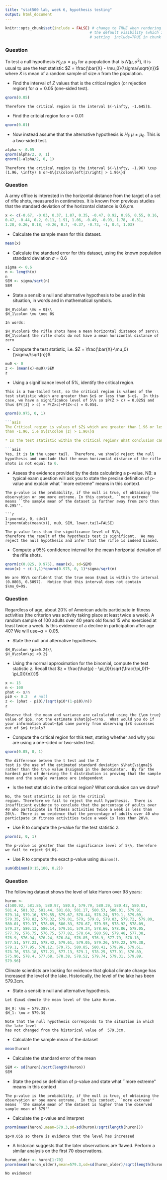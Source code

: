 ---
title: "stat500 lab, week 6, hypothesis testing"
output: html_document
---

```{r setup, include=FALSE}
knitr::opts_chunk$set(include = FALSE) # change to TRUE when rendering solutions; this changes
                                      # the default visibility (which is overridden by explicitly
                                      # setting  include=TRUE in chunk options)
```


### Question

To test a null hypothesis $H_0\colon \mu=\mu_0$ for a population that
is $N(\mu, \sigma^2)$, it is usual to use the test statistic $Z =
\frac{\bar{X} - \mu_0}{\sigma/\sqrt{n}}$ where $\bar{X}$ is mean of a
random sample of size $n$ from the population.

* Find the interval of $Z$ values that is the critical region (or
rejection region) for $\alpha=0.05$ (one-sided test).

```{r}
qnorm(0.05)
```

```{asis}
Therefore the critical region is the interval $(-\infty, -1.645)$.
```

* Find the critcial region for $\alpha=0.01$

```{r}
qnorm(0.01)
```

* Now instead assume that the alternative hypothesis is $H_1\colon \mu
  \neq \mu_0$.  This is a two-sided test.

```{r}
alpha <- 0.05
qnorm(alpha/2, 0, 1)
qnorm(1-alpha/2, 0, 1)
```

```{asis}
Therefore the critical region is the interval $(-\infty, -1.96) \cup
(1.96, \infty) $ or~$\{z\colon\left|z\right| > 1.96\}$
```

### Question

A army office is interested in the horizontal distance from the target
of a set of rifle shots, measured in centimetres.  It is known from
previous studies that the standard deviation of the horizontal
distance is 0.6\,cm.

```{r,include=TRUE}
x <- c(-0.67, -0.03, 0.37, 1.87, 0.35, -0.47, 0.92, 0.95, 0.55, 0.16,
0.47, -0.44, 0.2, 0.11, 1.91, 1.06, -0.49, -0.93, 1.78, -0.31,
1.28, 0.26, 0.18, -0.26, 0.7, -0.37, -0.73, -1, 0.4, 1.03)
```

* Calculate the sample mean for this dataset.

```{r}
mean(x)
```

* Calculate the standard error for this dataset, using the known population standard deviation $\sigma=0.6$

```{r}
sigma <- 0.6
n <- length(x)
n
SEM <- sigma/sqrt(n)
SEM
```

* State a sensible null and alternative hypothesis to be used in this situation, in words and in mathematical symbols.

```{asis}
$H_0\colon \mu = 0$\\
$H_1\colon \mu \neq 0$

In words:

$H_0\colon$ the rifle shots have a mean horizontal distance of zero\\
$H_1\colon$ the rifle shots do not have a mean horizontal distance of zero
```

* Compute the test statistic, i.e. $Z = \frac{\bar{X}-\mu_0}{\sigma/\sqrt{n}}$

```{r}
mu0 <- 0
z <- (mean(x)-mu0)/SEM
z
```

* Using a significance level of 5\%, identify the critical region.

```{asis}

This is a two-tailed test, so the critical region is values of the
test statistic which are greater than $c$ or less than $-c$.  In this
case, we have a significance level of 5\% so $P(Z > c) = 0.025$ and
thus $P(|Z| > c) = P(Z>c)+P(Z<-c) = 0.05$.
```

```{r}
qnorm(0.975, 0, 1)

```{asis}

The Critical region is values of $Z$ which are greater than 1.96 or less
than -1.96, i.e $\{z\colon |z| > 1.96\}$

* Is the test statistic within the critical region? What conclusion can we draw?

```{asis}

Yes, it is in the upper tail.  Therefore, we should reject the null
hypothesis and conclude that the mean horizontal distance of the rifle
shots is not equal to 0.
```

* Assess the evidence provided by the data calculating a p-value.  NB:
  a typical exam question will ask you to state the precise definition
  of p-value and explain what ``more extreme'' means in this context.

```{asis}

The p-value is the probability, if the null is true, of obtaining the
observation or one more extreme. In this context, ``more extreme''
means ``the sample mean of the dataset is further away from zero than
0.295''.

```{r}
1-pnorm(z, 0, sd=1)
2*pnorm(abs(mean(x)), mu0, SEM, lower.tail=FALSE)
```

```{asis} 

The p-value less than the significance level of 5\%,
therefore the result of the hypothesis test is significant.  We may
reject the null hypothesis and infer that the rifle is indeed biased.
```

* Compute a 95\% confidence interval for the mean horizontal deviation of the rifle shots.

```{r}
qnorm(c(0.025, 0.975), mean(x), sd=SEM)
mean(x) + c(-1,1)*qnorm(0.975, 0, 1)*sigma/sqrt(n)
```

```{asis}

We are 95\% confident that the true mean $\mu$ is within the interval
(0.0803, 0.5097).  Notice that this interval does not contain
$\mu_0=0$.
```

### Question

Regardless of age, about 20\% of American adults participate in
fitness activities (the criterion was activity taking place at least
twice a week).  A random sample of 100 adults over 40 years old found
15 who exercised at least twice a week.  Is this evidence of a decline
in participation after age 40?  We will use~$\alpha = 0.05$.

* State the null and alternative hypotheses.

```{asis}
$H_0\colon \pi=0.2$\\
$H_0\colon\pi <0.2$
```

* Using the normal approximation for the binomial, compute the test
  statistic $z$. Recall that $z = \frac{\hat{p} -
  \pi_0}{\sqrt{\frac{\pi_0(1-\pi_0)}{n}}}$

```{r}
x <- 15
n <- 100
phat <- x/n
pi0 <- 0.2   # null
z <- (phat - pi0)/(sqrt(pi0*(1-pi0)/n))
z
```

```{asis}
Observe that the mean and variance are calculated using the {\em true}
value of $p$, not the estimate $\hat{p}=r/n$.  What would you do if
your information about~$p$ came purely from observing $r$ successes
out of $n$ trials?
```

* Compute the critical region for this test, stating whether and why
  you are using a one-sided or two-sided test.


```{r}
qnorm(0.05, 0, 1)
```

```{asis} 
The difference betwen the t test and the Z
test is the use of the estimated standard deviation $\hat{\sigma}$
rather than the true value $\sigma$ in the denominator.  By far the
hardest part of deriving the t distribution is proving that the sample
mean and the sample variance are independent
```

* Is the test statistic in the critical region? What conclusion can we draw?

```{asis}
No, the test statistic is not in the critical
region. Therefore we fail to reject the null hypothesis.  There is
insufficient evidence to conclude that the percentage of adults over
40 who participate in fitness activities twice a week is less than
20\%.  There is no evidence that the percentage of adults over 40 who
participate in fitness activities twice a week is less than 20\%.
```

* Use R to compute the p-value for the test statistic $z$.

```{r}
pnorm(z, 0, 1)
```

```{asis}
The p-value is greater than the significance level of 5\%, therefore we fail to reject $H_0$.
```

* Use R to compute the exact p-value using `dbinom()`.

```{r}
sum(dbinom(0:15,100, 0.2))
```

### Question

The following dataset shows the level of lake Huron over 98 years:

```{r,inclide=TRUE}
huron <- 
c(580.92, 581.86, 580.97, 580.8, 579.79, 580.39, 580.42, 580.82, 
581.4, 581.32, 581.44, 581.68, 581.17, 580.53, 580.01, 579.91, 
579.14, 579.16, 579.55, 579.67, 578.44, 578.24, 579.1, 579.09, 
579.35, 578.82, 579.32, 579.01, 579, 579.8, 579.83, 579.72, 579.89, 
580.01, 579.37, 578.69, 580.33, 578.67, 579.55, 578.92, 578.09, 
579.37, 580.13, 580.14, 579.51, 579.24, 578.66, 578.86, 578.05, 
577.79, 576.75, 576.75, 577.82, 578.64, 580.58, 579.48, 577.38, 
576.9, 576.94, 576.24, 576.84, 576.85, 576.9, 577.79, 578.18, 
577.51, 577.23, 578.42, 579.61, 579.05, 579.26, 579.22, 579.38, 
579.1, 577.95, 578.12, 579.75, 580.85, 580.41, 579.96, 579.61, 
578.76, 578.18, 577.21, 577.13, 579.1, 578.25, 577.91, 576.89, 
575.96, 578.4, 577.68, 578.38, 578.52, 579.74, 579.31, 579.89, 
579.96)
```

Climate scientists are looking for evidence that global climate change has increased the level of the lake.
Historically, the level of the lake has been 579.3cm.

* State a sensible null and alternative hypothesis.

```{asis}
Let $\mu$ denote the mean level of the Lake Huron.

$H_0: \mu = 579.3$\\
$H_1: \mu > 579.3$

Note that the null hypothesis corresponds to the situation in which the lake level
has not changed from the historical value of  579.3cm.
```

* Calculate the sample mean of the dataset

```{r}
mean(huron)
```

* Calculate the standard error of the mean

```{r}
SEM <- sd(huron)/sqrt(length(huron))
SEM
```

*  State the precise definition of p-value and state what ``more extreme'' means in this context

```{asis}

The p-value is the probability, if the null is true, of obtaining the
observation or one more extreme.  In this context, ``more extreme''
means ``the sample mean of the dataset is higher than the observed
sample mean of 579''
```

* Calculate the p-value and interpret

```{r}
pnorm(mean(huron),mean=579.3,sd=sd(huron)/sqrt(length(huron)))
```

```{asis}

$p<0.05$ so there is evidence that the level has increased
```

* A historian suggests that the later observations are flawed.  Perform a similar analysis on the first 70 observations.

```{r}
huron_older <- huron[1:70]
pnorm(mean(huron_older),mean=579.3,sd=sd(huron_older)/sqrt(length(huron_older)))
```

```{asis}
No evidence!
```
